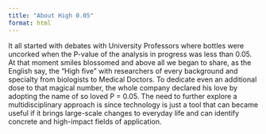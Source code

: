 ```yaml
---
title: "About High 0.05"
format: html
---
```


It all started with debates with University Professors
where bottles were uncorked when the P-value of the analysis
in progress was less than 0.05.
At that moment smiles blossomed and above all we began to share, as the English say, the "High five" with researchers of every background and specialty from biologists to Medical Doctors. To dedicate even an additional dose to that magical number, the whole company declared his love by adopting the name of so loved P = 0.05.
The need to further explore a multidisciplinary approach is since technology is just a tool that can became useful if it brings large-scale changes to everyday life and can identify concrete and high-impact fields of application. 


